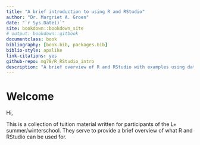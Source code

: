 ```yaml
--- 
title: "A brief introduction to using R and RStudio"
author: "Dr. Margriet A. Groen"
date: "`r Sys.Date()`"
site: bookdown::bookdown_site
# output: bookdown::gitbook
documentclass: book
bibliography: [book.bib, packages.bib]
biblio-style: apalike
link-citations: yes
github-repo: mg78/R_RStudio_intro
description: "A brief overview of R and RStudio with examples using data from Wordbank"
---
```


# Welcome {#welcome}

Hi,

This is a collection of tuition material written for participants of the L+ summer/winterschool. They serve to provide a brief overview of what R and RStudio can be used for.